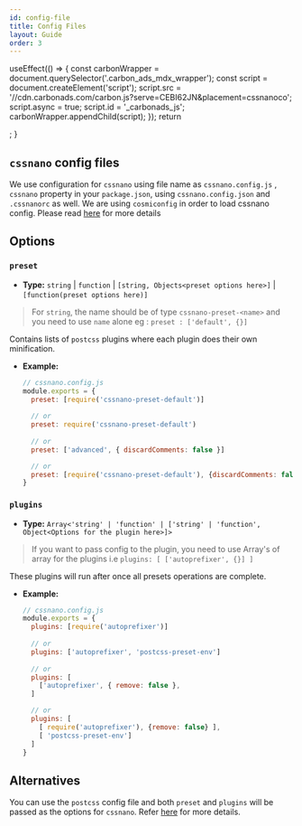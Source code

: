 ```yaml
---
id: config-file
title: Config Files
layout: Guide
order: 3
---
```



  useEffect(() => {
    const carbonWrapper = document.querySelector('.carbon_ads_mdx_wrapper');
    const script = document.createElement('script');
    script.src = '//cdn.carbonads.com/carbon.js?serve=CEBI62JN&placement=cssnanoco';
    script.async = true;
    script.id = '_carbonads_js';
    carbonWrapper.appendChild(script);
  });
  return  <div className="carbon_ads_mdx_wrapper"></div>;
}

<ExampleChart/>

## `cssnano` config files

We use configuration for `cssnano` using file name as `cssnano.config.js` , `cssnano` property in your `package.json`, using `cssnano.config.json` and `.cssnanorc` as well.
We are using `cosmiconfig` in order to load cssnano config. Please read [here](https://github.com/davidtheclark/cosmiconfig) for more details

## Options

### `preset`

- **Type:** `string` | `function` | `[string, Objects<preset options here>]` | `[function(preset options here)]`

> For `string`, the name should be of type `cssnano-preset-<name>` and you need to use `name` alone eg : `preset : ['default', {}]`

Contains lists of `postcss` plugins where each plugin does their own minification.

- **Example:**
   
  ```js
  // cssnano.config.js
  module.exports = {
    preset: [require('cssnano-preset-default')]
    
    // or
    preset: require('cssnano-preset-default')
    
    // or
    preset: ['advanced', { discardComments: false }]

    // or
    preset: [require('cssnano-preset-default'), {discardComments: false}]
  }
  ```

### `plugins`

- **Type:** `Array<'string' | 'function' | ['string' | 'function', Object<Options for the plugin here>]>`

> If you want to pass config to the plugin, you need to use Array's of array for the plugins i.e `plugins: [ ['autoprefixer', {}] ]`

These plugins will run after once all presets operations are complete.

- **Example:**
   
  ```js
  // cssnano.config.js
  module.exports = {
    plugins: [require('autoprefixer')]
    
    // or
    plugins: ['autoprefixer', 'postcss-preset-env']
    
    // or
    plugins: [ 
      ['autoprefixer', { remove: false },
    ]

    // or
    plugins: [
      [ require('autoprefixer'), {remove: false} ],
      [ 'postcss-preset-env']
    ]
  }
  ```

## Alternatives

You can use the `postcss` config file and both `preset` and `plugins` will be passed as the options for `cssnano`. 
Refer [here](https://github.com/postcss/postcss#usage) for more details.
